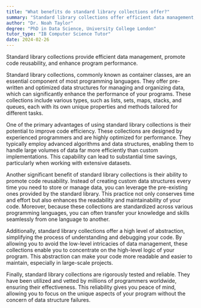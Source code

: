 ```yaml
---
title: "What benefits do standard library collections offer?"
summary: "Standard library collections offer efficient data management, code reusability, and improved program performance."
author: "Dr. Noah Taylor"
degree: "PhD in Data Science, University College London"
tutor_type: "IB Computer Science Tutor"
date: 2024-02-26
---
```


Standard library collections provide efficient data management, promote code reusability, and enhance program performance.

Standard library collections, commonly known as container classes, are an essential component of most programming languages. They offer pre-written and optimized data structures for managing and organizing data, which can significantly enhance the performance of your programs. These collections include various types, such as lists, sets, maps, stacks, and queues, each with its own unique properties and methods tailored for different tasks.

One of the primary advantages of using standard library collections is their potential to improve code efficiency. These collections are designed by experienced programmers and are highly optimized for performance. They typically employ advanced algorithms and data structures, enabling them to handle large volumes of data far more efficiently than custom implementations. This capability can lead to substantial time savings, particularly when working with extensive datasets.

Another significant benefit of standard library collections is their ability to promote code reusability. Instead of creating custom data structures every time you need to store or manage data, you can leverage the pre-existing ones provided by the standard library. This practice not only conserves time and effort but also enhances the readability and maintainability of your code. Moreover, because these collections are standardized across various programming languages, you can often transfer your knowledge and skills seamlessly from one language to another.

Additionally, standard library collections offer a high level of abstraction, simplifying the process of understanding and debugging your code. By allowing you to avoid the low-level intricacies of data management, these collections enable you to concentrate on the high-level logic of your program. This abstraction can make your code more readable and easier to maintain, especially in large-scale projects.

Finally, standard library collections are rigorously tested and reliable. They have been utilized and vetted by millions of programmers worldwide, ensuring their effectiveness. This reliability gives you peace of mind, allowing you to focus on the unique aspects of your program without the concern of data structure failures.
    